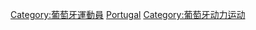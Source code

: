 {{Catnav|頁面分類|社会|文化|体育|各國體育|各国运动员|各國賽車手}}
{{Catnav|頁面分類|社会|文化|体育|運動員|各類運動員|賽車手}}

[[Category:葡萄牙運動員|Category:葡萄牙運動員]]
[[Category:各國賽車手|Portugal]]
[[Category:葡萄牙动力运动|Category:葡萄牙动力运动]]
